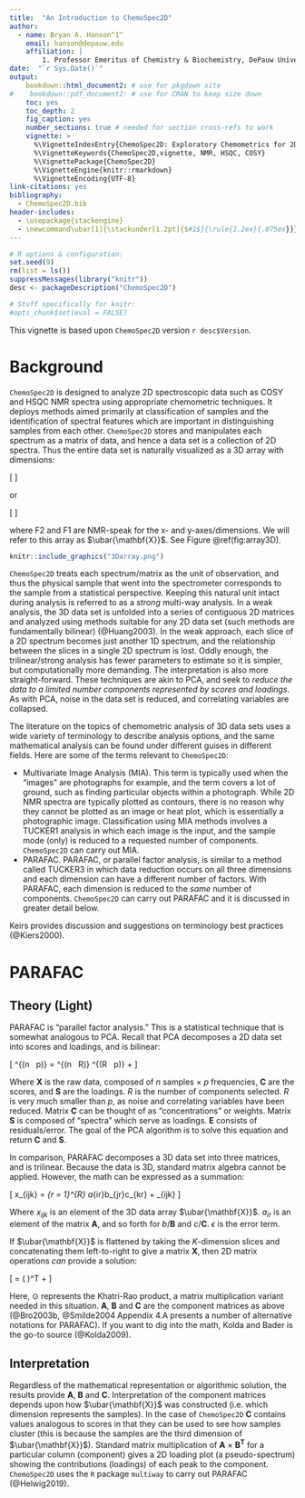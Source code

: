 ```yaml
---
title:  "An Introduction to ChemoSpec2D"
author:
  - name: Bryan A. Hanson^1^
    email: hanson@depauw.edu
    affiliation: |
        1. Professor Emeritus of Chemistry & Biochemistry, DePauw University, Greencastle IN USA.
date:  "`r Sys.Date()`"
output:
    bookdown::html_document2: # use for pkgdown site
#    bookdown::pdf_document2: # use for CRAN to keep size down
    toc: yes
    toc_depth: 2
    fig_caption: yes
    number_sections: true # needed for section cross-refs to work
    vignette: >
      %\VignetteIndexEntry{ChemoSpec2D: Exploratory Chemometrics for 2D Spectroscopy}
      %\VignetteKeywords{ChemoSpec2D,vignette, NMR, HSQC, COSY}
      %\VignettePackage{ChemoSpec2D}
      %\VignetteEngine{knitr::rmarkdown}
      %\VignetteEncoding{UTF-8}
link-citations: yes
bibliography:
  - ChemoSpec2D.bib
header-includes:
  - \usepackage{stackengine}
  - \newcommand\ubar[1]{\stackunder[1.2pt]{$#1$}{\rule{1.2ex}{.075ex}}}
---
```


<!-- Run a few things in the background for use later -->
```r

# R options & configuration:
set.seed(9)
rm(list = ls())
suppressMessages(library("knitr"))
desc <- packageDescription("ChemoSpec2D")

# Stuff specifically for knitr:
#opts_chunk$set(eval = FALSE)
```

This vignette is based upon `ChemoSpec2D` version `r desc$Version`.

# Background

`ChemoSpec2D` is designed to analyze 2D spectroscopic data such as COSY and HSQC NMR spectra using appropriate chemometric techniques.  It deploys methods aimed primarily at classification of samples and the identification of spectral features which are important in distinguishing samples from each other.  `ChemoSpec2D` stores and manipulates each spectrum as a matrix of data, and hence a data set is a collection of 2D spectra.  Thus the entire data set is naturally visualized as a 3D array with dimensions:

\[
\mathrm{F2} \times \mathrm{F1} \times \mathrm{no. \ samples}
\]

or

\[
\mathrm{2D \ Spectrum} \times \mathrm{no. \ samples}
\]

where F2 and F1 are NMR-speak for the x- and y-axes/dimensions.  We will refer to this array as $\ubar{\mathbf{X}}$.  See Figure \@ref(fig:array3D).

```r
knitr::include_graphics("3Darray.png")
```


`ChemoSpec2D` treats each spectrum/matrix as the unit of observation, and thus the physical sample that went into the spectrometer corresponds to the sample from a statistical perspective.  Keeping this natural unit intact during analysis is referred to as a *strong* multi-way analysis. In a weak analysis, the 3D data set is unfolded into a series of contiguous 2D matrices and analyzed using methods suitable for any 2D data set (such methods are fundamentally bilinear) (@Huang2003). In the weak approach, each slice of a 2D spectrum becomes just another 1D spectrum, and the relationship between the slices in a single 2D spectrum is lost.  Oddly enough, the trilinear/strong analysis has fewer parameters to estimate so it is simpler, but computationally more demanding.  The interpretation is also more straight-forward.  These techniques are akin to PCA, and seek to *reduce the data to a limited number components represented by scores and loadings*.  As with PCA, noise in the data set is reduced, and correlating variables are collapsed.

The literature on the topics of chemometric analysis of 3D data sets uses a wide variety of terminology to describe analysis options, and the same mathematical analysis can be found under different guises in different fields.  Here are some of the terms relevant to `ChemoSpec2D`:

* Multivariate Image Analysis (MIA).  This term is typically used when the "images" are photographs for example, and the term covers a lot of ground, such as finding particular objects within a photograph.  While 2D NMR spectra are typically plotted as contours, there is no reason why they cannot be plotted as an image or heat plot, which is essentially a photographic image.  Classification using MIA methods involves a TUCKER1 analysis in which each image is the input, and the sample mode (only) is reduced to a requested number of components.  `ChemoSpec2D` can carry out MIA.
* PARAFAC. PARAFAC, or parallel factor analysis, is similar to a method called TUCKER3 in which data reduction occurs on all three dimensions and each dimension can have a different number of factors. With PARAFAC, each dimension is reduced to the *same* number of components. `ChemoSpec2D` can carry out PARAFAC and it is discussed in greater detail below.

Keirs provides discussion and suggestions on terminology best practices (@Kiers2000).

# PARAFAC

## Theory (Light)

PARAFAC is "parallel factor analysis."  This is a statistical technique that is somewhat analogous to PCA.  Recall that PCA decomposes a 2D data set into scores and loadings, and is bilinear:

\[
\mathbf{X}^{(n \ \times \ p)} = \mathbf{C}^{(n \ \times \ R)} \times \mathbf{S}^{(R \ \times \ p)} + \mathbf{E}
\]

Where $\mathbf{X}$ is the raw data, composed of $n$ samples $\times$ $p$ frequencies, $\mathbf{C}$ are the scores, and $\mathbf{S}$ are the loadings.  $R$ is the number of components selected.  $R$ is very much smaller than $p$, as noise and correlating variables have been reduced.  Matrix $\mathbf{C}$ can be thought of as "concentrations" or weights.  Matrix $\mathbf{S}$ is composed of "spectra" which serve as loadings.  $\mathbf{E}$ consists of residuals/error.  The goal of the PCA algorithm is to solve this equation and return $\mathbf{C}$ and $\mathbf{S}$.

In comparison, PARAFAC decomposes a 3D data set into three matrices, and is trilinear.  Because the data is 3D, standard matrix algebra cannot be applied.  However, the math can be expressed as a summation:

\[
x_{ijk} = \sum_{r = 1}^{R} a_{ir}b_{jr}c_{kr} + \epsilon_{ijk}
\]

Where $x_{ijk}$ is an element of the 3D data array $\ubar{\mathbf{X}}$. $a_{ir}$ is an element of the matrix $\mathbf{A}$, and so forth for $b$/$\mathbf{B}$ and $c$/$\mathbf{C}$.  $\epsilon$ is the error term.

If $\ubar{\mathbf{X}}$ is flattened by taking the $K$-dimension slices and concatenating them left-to-right to give a matrix $\mathbf{X}$, then 2D matrix operations *can* provide a solution:

\[
\mathbf{X} = \mathbf{A}(\mathbf{C} \odot \mathbf{B})^T + \mathbf{E}
\]

Here, $\odot$ represents the Khatri-Rao product, a matrix multiplication variant needed in this situation.  $\mathbf{A}$, $\mathbf{B}$ and $\mathbf{C}$ are the component matrices as above (@Bro2003b, @Smilde2004 Appendix 4.A presents a number of alternative notations for PARAFAC).  If you want to dig into the math, Kolda and Bader is the go-to source (@Kolda2009).

## Interpretation

Regardless of the mathematical representation or algorithmic solution, the results provide $\mathbf{A}$, $\mathbf{B}$ and $\mathbf{C}$.  Interpretation of the component matrices depends upon how $\ubar{\mathbf{X}}$ was constructed (i.e. which dimension represents the samples).  In the case of `ChemoSpec2D` $\mathbf{C}$ contains values analogous to scores in that they can be used to see how samples cluster (this is because the samples are the third dimension of $\ubar{\mathbf{X}}$).  Standard matrix multiplication of $\mathbf{A} \ \times \ \mathbf{B^T}$ for a particular column (component) gives a 2D loading plot (a pseudo-spectrum) showing the contributions (loadings) of each peak to the component. `ChemoSpec2D` uses the `R` package `multiway` to carry out PARAFAC (@Helwig2019).
